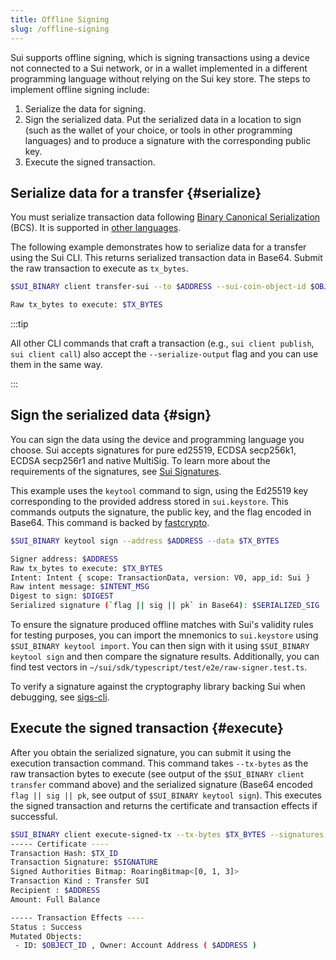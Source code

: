 ```yaml
---
title: Offline Signing
slug: /offline-signing
---
```


Sui supports offline signing, which is signing transactions using a device not connected to a Sui network, or in a wallet implemented in a different programming language without relying on the Sui key store. The steps to implement offline signing include:

1.  Serialize the data for signing.
1.  Sign the serialized data. Put the serialized data in a location to sign (such as the wallet of your choice, or tools in other programming languages) and to produce a signature with the corresponding public key.
1.  Execute the signed transaction.

## Serialize data for a transfer {#serialize}

You must serialize transaction data following [Binary Canonical Serialization](https://crates.io/crates/bcs) (BCS). It is supported in [other languages](https://github.com/zefchain/serde-reflection#language-interoperability).

The following example demonstrates how to serialize data for a transfer using the Sui CLI. This returns serialized transaction data in Base64. Submit the raw transaction to execute as `tx_bytes`.

```bash
$SUI_BINARY client transfer-sui --to $ADDRESS --sui-coin-object-id $OBJECT_ID --gas-budget 1000 --serialize-output

Raw tx_bytes to execute: $TX_BYTES
```

:::tip

All other CLI commands that craft a transaction (e.g., `sui client publish`, `sui client call`) also accept the `--serialize-output` flag and you can use them in the same way.

:::

## Sign the serialized data {#sign}

You can sign the data using the device and programming language you choose. Sui accepts signatures for pure ed25519, ECDSA secp256k1, ECDSA secp256r1 and native MultiSig. To learn more about the requirements of the signatures, see [Sui Signatures](signatures.mdx).

This example uses the `keytool` command to sign, using the Ed25519 key corresponding to the provided address stored in `sui.keystore`. This commands outputs the signature, the public key, and the flag encoded in Base64. This command is backed by [fastcrypto](https://crates.io/crates/fastcrypto).

```bash
$SUI_BINARY keytool sign --address $ADDRESS --data $TX_BYTES

Signer address: $ADDRESS
Raw tx_bytes to execute: $TX_BYTES
Intent: Intent { scope: TransactionData, version: V0, app_id: Sui }
Raw intent message: $INTENT_MSG
Digest to sign: $DIGEST
Serialized signature (`flag || sig || pk` in Base64): $SERIALIZED_SIG
```

To ensure the signature produced offline matches with Sui's validity rules for testing purposes, you can import the mnemonics to `sui.keystore` using `$SUI_BINARY keytool import`. You can then sign with it using `$SUI_BINARY keytool sign` and then compare the signature results. Additionally, you can find test vectors in `~/sui/sdk/typescript/test/e2e/raw-signer.test.ts`.

To verify a signature against the cryptography library backing Sui when debugging, see [sigs-cli](https://github.com/MystenLabs/fastcrypto/blob/4cf71bd8b3a373495beeb77ce81c27827516c218/fastcrypto-cli/src/sigs_cli.rs).

## Execute the signed transaction {#execute}

After you obtain the serialized signature, you can submit it using the execution transaction command. This command takes `--tx-bytes` as the raw transaction bytes to execute (see output of the `$SUI_BINARY client transfer` command above) and the serialized signature (Base64 encoded `flag || sig || pk`, see output of `$SUI_BINARY keytool sign`). This executes the signed transaction and returns the certificate and transaction effects if successful.

```bash
$SUI_BINARY client execute-signed-tx --tx-bytes $TX_BYTES --signatures $SERIALIZED_SIG
----- Certificate ----
Transaction Hash: $TX_ID
Transaction Signature: $SIGNATURE
Signed Authorities Bitmap: RoaringBitmap<[0, 1, 3]>
Transaction Kind : Transfer SUI
Recipient : $ADDRESS
Amount: Full Balance

----- Transaction Effects ----
Status : Success
Mutated Objects:
 - ID: $OBJECT_ID , Owner: Account Address ( $ADDRESS )
```
